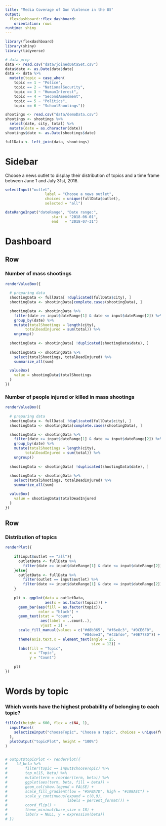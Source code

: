 ```yaml
---
title: "Media Coverage of Gun Violence in the US"
output: 
  flexdashboard::flex_dashboard:
    orientation: rows
runtime: shiny
---
```


```r
library(flexdashboard)
library(shiny)
library(tidyverse)

# data prep
data <- read.csv("data/joinedDataSet.csv")
data$date <- as.Date(data$date)
data <- data %>% 
  mutate(topic = case_when(
    topic == 1 ~ "Police",
    topic == 2 ~ "NationalSecurity",
    topic == 3 ~ "HumanInterest",
    topic == 4 ~ "SecondAmendment",
    topic == 5 ~ "Politics",
    topic == 6 ~ "SchoolShootings"))

shootings <- read.csv("data/demoData.csv")
shootings <- shootings %>% 
  select(date, city, total) %>% 
  mutate(date = as.character(date))
shootings$date <- as.Date(shootings$date)

fullData <- left_join(data, shootings)

```

Sidebar {.sidebar}
=======================================================================
Choose a news outlet to display their distribution of topics and a time frame between June 1 and July 31st, 2018.

```r
selectInput("outlet", 
                  label = "Choose a news outlet",
                  choices = unique(fullData$outlet),
                  selected = "all")

dateRangeInput("dateRange", "Date range:",
                     start = "2018-06-01",
                     end   = "2018-07-31")
```


Dashboard {data-icon="fa-bar-chart"}
=======================================================================

Row
-----------------------------------------------------------------------

### Number of mass shootings {.value-box}

```r
renderValueBox({
  
  # preparing data
  shootingData <- fullData[ !duplicated(fullData$city), ]
  shootingData <- shootingData[complete.cases(shootingData), ]

  shootingData <- shootingData %>%
    filter(date >= input$dateRange[1] & date <= input$dateRange[2]) %>% 
    group_by(date) %>% 
    mutate(totalShootings = length(city),
         totalDeadInjured = sum(total)) %>% 
    ungroup() 
    
  shootingData <- shootingData[ !duplicated(shootingData$date), ]
    
  shootingData <- shootingData %>% 
    select(totalShootings, totalDeadInjured) %>% 
    summarize_all(sum) 

  valueBox(
    value = shootingData$totalShootings
  )
})
```

### Number of people injured or killed in mass shootings {.value-box}

```r
renderValueBox({
  
  # preparing data
  shootingData <- fullData[ !duplicated(fullData$city), ]
  shootingData <- shootingData[complete.cases(shootingData), ]

  shootingData <- shootingData %>%
    filter(date >= input$dateRange[1] & date <= input$dateRange[2]) %>% 
    group_by(date) %>% 
    mutate(totalShootings = length(city),
         totalDeadInjured = sum(total)) %>% 
    ungroup() 
    
  shootingData <- shootingData[ !duplicated(shootingData$date), ]
    
  shootingData <- shootingData %>% 
    select(totalShootings, totalDeadInjured) %>% 
    summarize_all(sum) 

  valueBox(
    value = shootingData$totalDeadInjured
  )
})
```

Row
-----------------------------------------------------------------------

### Distribution of topics

```r
renderPlot({
    
    if(input$outlet == "all"){
      outletData <- fullData %>% 
        filter(date >= input$dateRange[1] & date <= input$dateRange[2])
    }else{
      outletData <- fullData %>% 
        filter(outlet == input$outlet) %>% 
        filter(date >= input$dateRange[1] & date <= input$dateRange[2])
    }
    
    plt <- ggplot(data = outletData, 
                  aes(x = as.factor(topic))) +
      geom_bar(aes(fill = as.factor(topic)),
               color = "black") +
      geom_text(stat = "count", 
                aes(label = ..count..), 
                vjust = 2) +
      scale_fill_manual(values = c("#d8b365", "#f6e8c3", "#DCE6F0", 
                                   "#84dee3", "#43bfde", "#0E77ED")) +
      theme(axis.text.x = element_text(angle = 25,
                                       size = 12)) +
      labs(fill = "Topic",
           x = "Topic",
           y = "Count")
    
    plt
})
```


Words by topic {data-icon="fa-list"}
====================================================================

### Which words have the highest probability of belonging to each topic?

```r

fillCol(height = 600, flex = c(NA, 1), 
  inputPanel(
    selectizeInput("chooseTopic", "Choose a topic", choices = unique(fullData$topic))
  ),
  plotOutput("topicPlot", height = "100%")
)


# output$topicPlot <- renderPlot({
#    td_beta %>%
#        filter(topic == input$chooseTopic) %>%
#        top_n(15, beta) %>%
#        mutate(term = reorder(term, beta)) %>%
#        ggplot(aes(term, beta, fill = beta)) +
#        geom_col(show.legend = FALSE) +
#        scale_fill_gradient(low = "#5FBA7D", high = "#108AEC") +
#        scale_y_continuous(expand = c(0,0),
#                           labels = percent_format()) +
#        coord_flip() +
#        theme_minimal(base_size = 18) +
#        labs(x = NULL, y = expression(beta))
# })
```